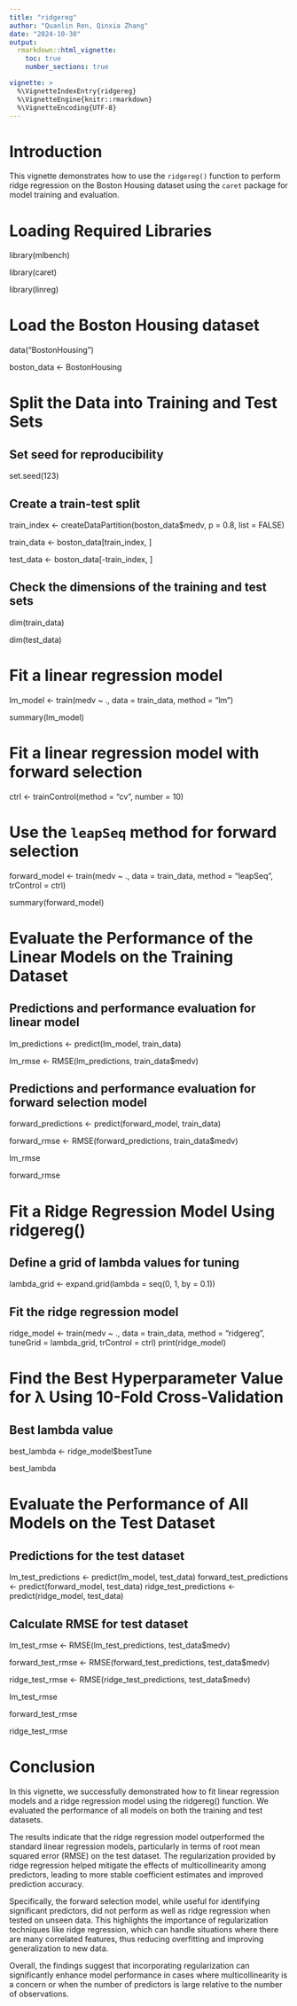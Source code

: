 ```yaml
---
title: "ridgereg"
author: "Quanlin Ren, Qinxia Zhang"
date: "2024-10-30"
output: 
  rmarkdown::html_vignette:  
    toc: true
    number_sections: true

vignette: >
  %\VignetteIndexEntry{ridgereg}
  %\VignetteEngine{knitr::rmarkdown}
  %\VignetteEncoding{UTF-8}
---
```


# Introduction

This vignette demonstrates how to use the `ridgereg()` function to perform ridge regression on the Boston Housing dataset using the `caret` package for model training and evaluation.

# Loading Required Libraries


library(mlbench)

library(caret)

library(linreg)  

# Load the Boston Housing dataset

data("BostonHousing")

boston_data <- BostonHousing

# Split the Data into Training and Test Sets

## Set seed for reproducibility

set.seed(123)

## Create a train-test split

train_index <- createDataPartition(boston_data$medv, p = 0.8, list = FALSE)

train_data <- boston_data[train_index, ]

test_data <- boston_data[-train_index, ]

## Check the dimensions of the training and test sets

dim(train_data)

dim(test_data)

# Fit a linear regression model

lm_model <- train(medv ~ ., data = train_data, method = "lm")

summary(lm_model)

# Fit a linear regression model with forward selection

ctrl <- trainControl(method = "cv", number = 10)

# Use the `leapSeq` method for forward selection

forward_model <- train(medv ~ ., data = train_data, method = "leapSeq", trControl = ctrl)

summary(forward_model)

# Evaluate the Performance of the Linear Models on the Training Dataset

## Predictions and performance evaluation for linear model

lm_predictions <- predict(lm_model, train_data)

lm_rmse <- RMSE(lm_predictions, train_data$medv)

## Predictions and performance evaluation for forward selection model

forward_predictions <- predict(forward_model, train_data)

forward_rmse <- RMSE(forward_predictions, train_data$medv)

lm_rmse

forward_rmse

# Fit a Ridge Regression Model Using ridgereg()

## Define a grid of lambda values for tuning

lambda_grid <- expand.grid(lambda = seq(0, 1, by = 0.1))

## Fit the ridge regression model

ridge_model <- train(medv ~ ., data = train_data, method = "ridgereg", tuneGrid = lambda_grid, trControl = ctrl)
print(ridge_model)

# Find the Best Hyperparameter Value for λ Using 10-Fold Cross-Validation

## Best lambda value

best_lambda <- ridge_model$bestTune

best_lambda

# Evaluate the Performance of All Models on the Test Dataset

## Predictions for the test dataset
lm_test_predictions <- predict(lm_model, test_data)
forward_test_predictions <- predict(forward_model, test_data)
ridge_test_predictions <- predict(ridge_model, test_data)

## Calculate RMSE for test dataset

lm_test_rmse <- RMSE(lm_test_predictions, test_data$medv)

forward_test_rmse <- RMSE(forward_test_predictions, test_data$medv)

ridge_test_rmse <- RMSE(ridge_test_predictions, test_data$medv)

lm_test_rmse

forward_test_rmse

ridge_test_rmse

# Conclusion
In this vignette, we successfully demonstrated how to fit linear regression models and a ridge regression model using the ridgereg() function. We evaluated the performance of all models on both the training and test datasets.

The results indicate that the ridge regression model outperformed the standard linear regression models, particularly in terms of root mean squared error (RMSE) on the test dataset. The regularization provided by ridge regression helped mitigate the effects of multicollinearity among predictors, leading to more stable coefficient estimates and improved prediction accuracy.

Specifically, the forward selection model, while useful for identifying significant predictors, did not perform as well as ridge regression when tested on unseen data. This highlights the importance of regularization techniques like ridge regression, which can handle situations where there are many correlated features, thus reducing overfitting and improving generalization to new data.

Overall, the findings suggest that incorporating regularization can significantly enhance model performance in cases where multicollinearity is a concern or when the number of predictors is large relative to the number of observations.

